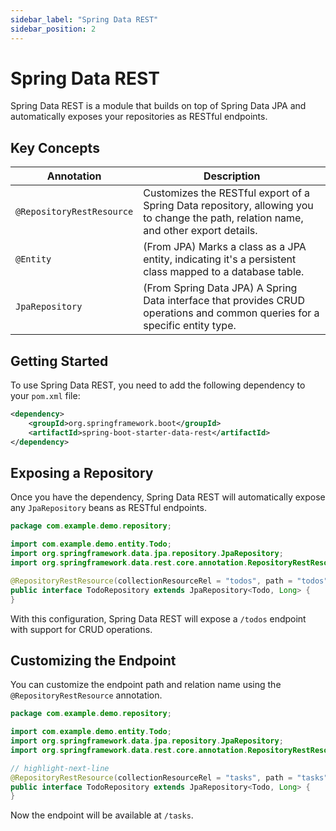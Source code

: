 ```yaml
---
sidebar_label: "Spring Data REST"
sidebar_position: 2
---
```



# Spring Data REST

Spring Data REST is a module that builds on top of Spring Data JPA and automatically exposes your repositories as RESTful endpoints.

## Key Concepts

| Annotation                 | Description                                                                                                                            |
| -------------------------- | -------------------------------------------------------------------------------------------------------------------------------------- |
| `@RepositoryRestResource`  | Customizes the RESTful export of a Spring Data repository, allowing you to change the path, relation name, and other export details. |
| `@Entity`                  | (From JPA) Marks a class as a JPA entity, indicating it's a persistent class mapped to a database table.                               |
| `JpaRepository`            | (From Spring Data JPA) A Spring Data interface that provides CRUD operations and common queries for a specific entity type.              |

## Getting Started

To use Spring Data REST, you need to add the following dependency to your `pom.xml` file:

```xml title="pom.xml"
<dependency>
    <groupId>org.springframework.boot</groupId>
    <artifactId>spring-boot-starter-data-rest</artifactId>
</dependency>
```

## Exposing a Repository

Once you have the dependency, Spring Data REST will automatically expose any `JpaRepository` beans as RESTful endpoints.

```java title="src/main/java/com/example/demo/repository/TodoRepository.java"
package com.example.demo.repository;

import com.example.demo.entity.Todo;
import org.springframework.data.jpa.repository.JpaRepository;
import org.springframework.data.rest.core.annotation.RepositoryRestResource;

@RepositoryRestResource(collectionResourceRel = "todos", path = "todos")
public interface TodoRepository extends JpaRepository<Todo, Long> {
}
```

With this configuration, Spring Data REST will expose a `/todos` endpoint with support for CRUD operations.

## Customizing the Endpoint

You can customize the endpoint path and relation name using the `@RepositoryRestResource` annotation.

```java title="src/main/java/com/example/demo/repository/TodoRepository.java"
package com.example.demo.repository;

import com.example.demo.entity.Todo;
import org.springframework.data.jpa.repository.JpaRepository;
import org.springframework.data.rest.core.annotation.RepositoryRestResource;

// highlight-next-line
@RepositoryRestResource(collectionResourceRel = "tasks", path = "tasks")
public interface TodoRepository extends JpaRepository<Todo, Long> {
}
```

Now the endpoint will be available at `/tasks`.
